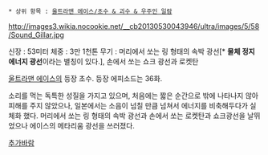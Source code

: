  * 상위 항목 : [[울트라맨 에이스/초수 & 괴수 & 우주인 일람]]

http://images3.wikia.nocookie.net/__cb20130530043946/ultra/images/5/58/Sound_Gillar.jpg

신장 : 53미터
체중 : 3만 1천톤
무기 : 머리에서 쏘는 링 형태의 속박 광선[* '''물체 정지 에너지 광선'''이라는 별칭이 있다.], 손에서 쏘는 쇼크 광선과 로켓탄

[[울트라맨 에이스]]의 등장 초수. 등장 에피소드는 36화.

소리를 먹는 독특한 성질을 가지고 있으며, 처음에는 짧은 순간으로 밖에 나타나지 않아 피해를 주지 않았으나, 일본에서는 소음이 넘칠 만큼 넘쳐서 에너지를 비축해두다가 실체화 했다. 머리에서 쏘는 링 형태의 속박 광선과 손에서 쏘는 로켓탄과 쇼크광선을 날뛰었으나 에이스의 메타리움 광선을 쓰러졌다.

[[추가바람]]
